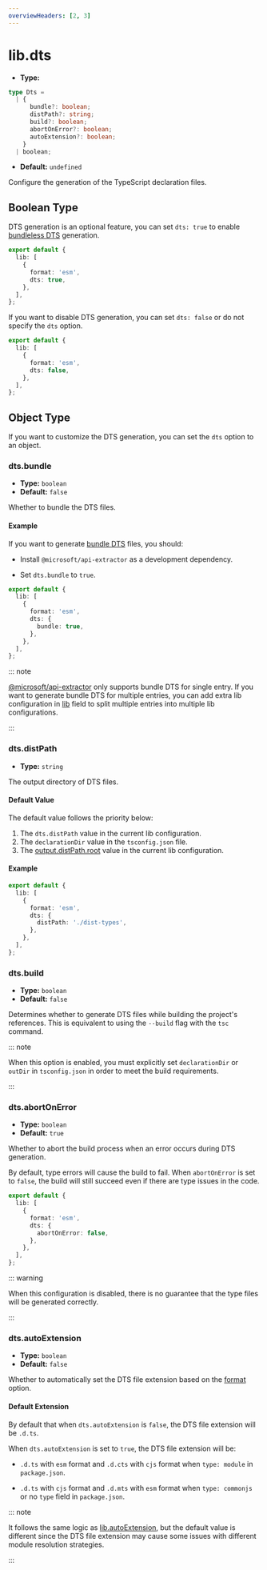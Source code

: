 ```yaml
---
overviewHeaders: [2, 3]
---
```


# lib.dts

- **Type:**

```ts
type Dts =
  | {
      bundle?: boolean;
      distPath?: string;
      build?: boolean;
      abortOnError?: boolean;
      autoExtension?: boolean;
    }
  | boolean;
```

- **Default:** `undefined`

Configure the generation of the TypeScript declaration files.

## Boolean Type

DTS generation is an optional feature, you can set `dts: true` to enable [bundleless DTS](/guide/advanced/dts#bundleless-dts) generation.

```ts title="rslib.config.ts" {5}
export default {
  lib: [
    {
      format: 'esm',
      dts: true,
    },
  ],
};
```

If you want to disable DTS generation, you can set `dts: false` or do not specify the `dts` option.

```ts title="rslib.config.ts" {5}
export default {
  lib: [
    {
      format: 'esm',
      dts: false,
    },
  ],
};
```

## Object Type

If you want to customize the DTS generation, you can set the `dts` option to an object.

### dts.bundle

- **Type:** `boolean`
- **Default:** `false`

Whether to bundle the DTS files.

#### Example

If you want to generate [bundle DTS](/guide/advanced/dts#bundle-dts) files, you should:

- Install `@microsoft/api-extractor` as a development dependency.


<PackageManagerTabs command="add @microsoft/api-extractor -D" />

- Set `dts.bundle` to `true`.

```ts title="rslib.config.ts" {5-7}
export default {
  lib: [
    {
      format: 'esm',
      dts: {
        bundle: true,
      },
    },
  ],
};
```

::: note

[@microsoft/api-extractor](https://github.com/microsoft/rushstack/tree/main/apps/api-extractor) only supports bundle DTS for single entry. If you want to generate bundle DTS for multiple entries, you can add extra lib configuration in [lib](/config/lib) field to split multiple entries into multiple lib configurations.

:::

### dts.distPath

- **Type:** `string`

The output directory of DTS files.

#### Default Value

The default value follows the priority below:

1. The `dts.distPath` value in the current lib configuration.
2. The `declarationDir` value in the `tsconfig.json` file.
3. The [output.distPath.root](/config/rsbuild/output#outputdistpath) value in the current lib configuration.

#### Example

```ts title="rslib.config.ts" {5-7}
export default {
  lib: [
    {
      format: 'esm',
      dts: {
        distPath: './dist-types',
      },
    },
  ],
};
```

### dts.build

- **Type:** `boolean`
- **Default:** `false`

Determines whether to generate DTS files while building the project's references. This is equivalent to using the `--build` flag with the `tsc` command.

::: note

When this option is enabled, you must explicitly set `declarationDir` or `outDir` in `tsconfig.json` in order to meet the build requirements.

:::

### dts.abortOnError

- **Type:** `boolean`
- **Default:** `true`

Whether to abort the build process when an error occurs during DTS generation.

By default, type errors will cause the build to fail. When `abortOnError` is set to `false`, the build will still succeed even if there are type issues in the code.

```ts title="rslib.config.ts" {5-7}
export default {
  lib: [
    {
      format: 'esm',
      dts: {
        abortOnError: false,
      },
    },
  ],
};
```

::: warning

When this configuration is disabled, there is no guarantee that the type files will be generated correctly.

:::

### dts.autoExtension

- **Type:** `boolean`
- **Default:** `false`

Whether to automatically set the DTS file extension based on the [format](/config/lib/format) option.

#### Default Extension

By default that when `dts.autoExtension` is `false`, the DTS file extension will be `.d.ts`.

When `dts.autoExtension` is set to `true`, the DTS file extension will be:

- `.d.ts` with `esm` format and `.d.cts` with `cjs` format when `type: module` in `package.json`.

- `.d.ts` with `cjs` format and `.d.mts` with `esm` format when `type: commonjs` or no `type` field in `package.json`.

::: note

It follows the same logic as [lib.autoExtension](/config/lib/auto-extension), but the default value is different since the DTS file extension may cause some issues with different module resolution strategies.

:::
